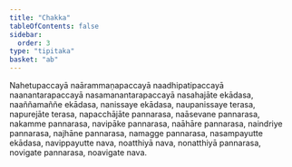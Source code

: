 ```yaml
---
title: "Chakka"
tableOfContents: false
sidebar:
  order: 3
type: "tipitaka"
basket: "ab"
---
```



<DynamicBreadcrumb />

<Paragraph number="1177">
Nahetupaccayā naārammaṇapaccayā naadhipatipaccayā naanantarapaccayā nasamanantarapaccayā nasahajāte ekādasa, naaññamaññe ekādasa, nanissaye ekādasa, naupanissaye terasa, napurejāte terasa, napacchājāte pannarasa, naāsevane pannarasa, nakamme pannarasa, navipāke pannarasa, naāhāre pannarasa, naindriye pannarasa, najhāne pannarasa, namagge pannarasa, nasampayutte ekādasa, navippayutte nava, noatthiyā nava, nonatthiyā pannarasa, novigate pannarasa, noavigate nava.
</Paragraph>
